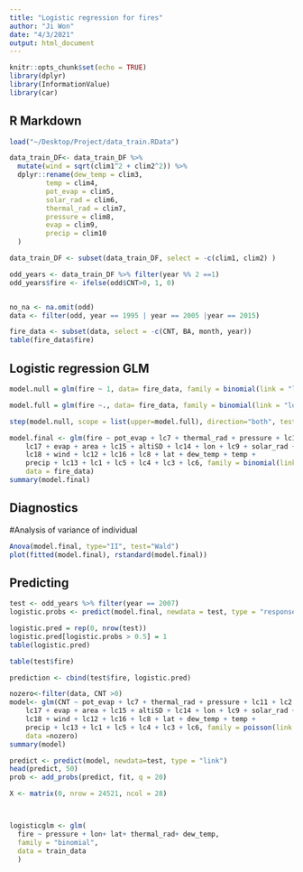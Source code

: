 ```yaml
---
title: "Logistic regression for fires"
author: "Ji Won"
date: "4/3/2021"
output: html_document
---
```


```r
knitr::opts_chunk$set(echo = TRUE)
library(dplyr) 
library(InformationValue)
library(car)
```

## R Markdown


```r
load("~/Desktop/Project/data_train.RData")

data_train_DF<- data_train_DF %>%
  mutate(wind = sqrt(clim1^2 + clim2^2)) %>%
  dplyr::rename(dew_temp = clim3,
         temp = clim4,
         pot_evap = clim5,
         solar_rad = clim6,
         thermal_rad = clim7,
         pressure = clim8,
         evap = clim9,
         precip = clim10
  )

data_train_DF <- subset(data_train_DF, select = -c(clim1, clim2) )

odd_years <- data_train_DF %>% filter(year %% 2 ==1)
odd_years$fire <- ifelse(odd$CNT>0, 1, 0)


no_na <- na.omit(odd)  
data <- filter(odd, year == 1995 | year == 2005 |year == 2015)

fire_data <- subset(data, select = -c(CNT, BA, month, year))
table(fire_data$fire)
```

## Logistic regression GLM 

```r
model.null = glm(fire ~ 1, data= fire_data, family = binomial(link = "logit"))

model.full = glm(fire ~., data= fire_data, family = binomial(link = "logit"))

step(model.null, scope = list(upper=model.full), direction="both", test="Chisq",  data=fire_data)

```


```r
model.final <- glm(fire ~ pot_evap + lc7 + thermal_rad + pressure + lc11 + lc2 + 
    lc17 + evap + area + lc15 + altiSD + lc14 + lon + lc9 + solar_rad + 
    lc18 + wind + lc12 + lc16 + lc8 + lat + dew_temp + temp + 
    precip + lc13 + lc1 + lc5 + lc4 + lc3 + lc6, family = binomial(link = "logit"), 
    data = fire_data)
summary(model.final)
```
## Diagnostics

#Analysis of variance of individual
```r
Anova(model.final, type="II", test="Wald")
plot(fitted(model.final), rstandard(model.final))
```

## Predicting

```r
test <- odd_years %>% filter(year == 2007)
logistic.probs <- predict(model.final, newdata = test, type = "response")

logistic.pred = rep(0, nrow(test))
logistic.pred[logistic.probs > 0.5] = 1
table(logistic.pred)

table(test$fire)

prediction <- cbind(test$fire, logistic.pred)

```


```r
nozero<-filter(data, CNT >0)
model<- glm(CNT ~ pot_evap + lc7 + thermal_rad + pressure + lc11 + lc2 + 
    lc17 + evap + area + lc15 + altiSD + lc14 + lon + lc9 + solar_rad + 
    lc18 + wind + lc12 + lc16 + lc8 + lat + dew_temp + temp + 
    precip + lc13 + lc1 + lc5 + lc4 + lc3 + lc6, family = poisson(link = "log"), 
    data =nozero)
summary(model)

predict <- predict(model, newdata=test, type = "link")
head(predict, 50)
prob <- add_probs(predict, fit, q = 20)

X <- matrix(0, nrow = 24521, ncol = 28)




```



```r
logisticglm <- glm(
  fire ~ pressure + lon+ lat+ thermal_rad+ dew_temp,
  family = "binomial", 
  data = train_data
  )

```
